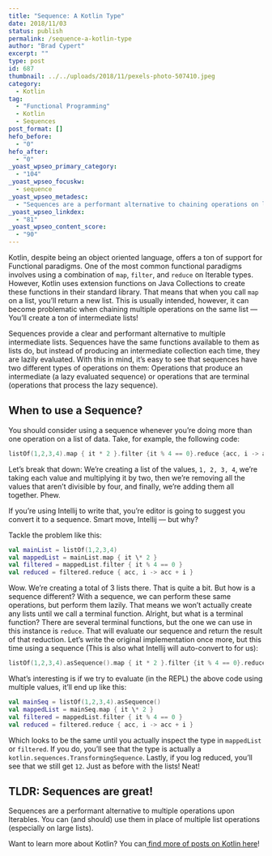 ```yaml
---
title: "Sequence: A Kotlin Type"
date: 2018/11/03
status: publish
permalink: /sequence-a-kotlin-type
author: "Brad Cypert"
excerpt: ""
type: post
id: 687
thumbnail: ../../uploads/2018/11/pexels-photo-507410.jpeg
category:
  - Kotlin
tag:
  - "Functional Programming"
  - Kotlin
  - Sequences
post_format: []
hefo_before:
  - "0"
hefo_after:
  - "0"
_yoast_wpseo_primary_category:
  - "104"
_yoast_wpseo_focuskw:
  - sequence
_yoast_wpseo_metadesc:
  - "Sequences are a performant alternative to chaining operations on list-like data structures. You should consider a sequence anytime you would perform multiple operations on a list."
_yoast_wpseo_linkdex:
  - "81"
_yoast_wpseo_content_score:
  - "90"
---
```


Kotlin, despite being an object oriented language, offers a ton of support for Functional paradigms. One of the most common functional paradigms involves using a combination of `map`, `filter`, and `reduce` on Iterable types. However, Kotlin uses extension functions on Java Collections to create these functions in their standard library. That means that when you call `map` on a list, you’ll return a new list. This is usually intended, however, it can become problematic when chaining multiple operations on the same list — You’ll create a ton of intermediate lists!

Sequences provide a clear and performant alternative to multiple intermediate lists. Sequences have the same functions available to them as lists do, but instead of producing an intermediate collection each time, they are lazily evaluated. With this in mind, it’s easy to see that sequences have two different types of operations on them: Operations that produce an intermediate (a lazy evaluated sequence) or operations that are terminal (operations that process the lazy sequence).

## When to use a Sequence?

You should consider using a sequence whenever you’re doing more than one operation on a list of data. Take, for example, the following code:

```kotlin
listOf(1,2,3,4).map { it * 2 }.filter {it % 4 == 0}.reduce {acc, i -> acc + i}
```

Let’s break that down: We’re creating a list of the values, `1, 2, 3, 4`, we’re taking each value and multiplying it by two, then we’re removing all the values that aren’t divisible by four, and finally, we’re adding them all together. Phew.

If you’re using Intellij to write that, you’re editor is going to suggest you convert it to a sequence. Smart move, Intellij — but why?

Tackle the problem like this:

```kotlin
val mainList = listOf(1,2,3,4)
val mappedList = mainList.map { it \* 2 }
val filtered = mappedList.filter { it % 4 == 0 }
val reduced = filtered.reduce { acc, i -> acc + i }

```

Wow. We’re creating a total of 3 lists there. That is quite a bit. But how is a sequence different? With a sequence, we can perform these same operations, but perform them lazily. That means we won’t actually create any lists until we call a terminal function. Alright, but what is a terminal function?
There are several terminal functions, but the one we can use in this instance is `reduce`. That will evaluate our sequence and return the result of that reduction. Let’s write the original implementation once more, but this time using a sequence (This is also what Intellij will auto-convert to for us):

```kotlin
listOf(1,2,3,4).asSequence().map { it * 2 }.filter {it % 4 == 0}.reduce {acc, i -> acc + i}
```

What’s interesting is if we try to evaluate (in the REPL) the above code using multiple values, it’ll end up like this:

```kotlin
val mainSeq = listOf(1,2,3,4).asSequence()
val mappedList = mainSeq.map { it \* 2 }
val filtered = mappedList.filter { it % 4 == 0 }
val reduced = filtered.reduce { acc, i -> acc + i }
```

Which looks to be the same until you actually inspect the type in `mappedList` or `filtered`. If you do, you’ll see that the type is actually a `kotlin.sequences.TransformingSequence`. Lastly, if you log reduced, you’ll see that we still get `12`. Just as before with the lists! Neat!

## TLDR: Sequences are great!

Sequences are a performant alternative to multiple operations upon Iterables. You can (and should) use them in place of multiple list operations (especially on large lists).

Want to learn more about Kotlin? You can[ find more of posts on Kotlin here](http://www.bradcypert.com/tag/kotlin/)!
